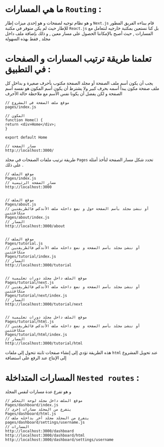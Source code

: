
<PageTutorial apiLocalUrl='next'>
<div className='mdx'>

# ما هي المسارات `Routing` :

و هو نظام توجيه لصفحات و هو إحدى ميزات إطار `Next.js` قام ببناءه الفريق المطور للإطار حيث لم يكن متوفر في مكتبة `React.js` بل كنا نستعين بمكتبة خارجيه لنتعامل مع المسارات ,
حيث أصبح بالإمكاننا الحصول على مسار معين , و ذلك  بإضافة ملف داخل مجلد , فقط بهذه السهولة

# تعلمنا طريقة ترتيب المسارات و الصفحات في التطبيق :

يجب أن يكون أسم ملف الصفحة أو مجلد الصفحة مكتوب بأحرف صغيرة و بداخل كل ملف صفحة مكون يبدأ أسمه بحرف كبير ولا يشترط أن يكون أسم المكون هو نفسه أسم الصفحة و لكن يفضل أن يكونا نفس الأسم مع ملاحظة حالة الأحرف

```
// موقع ملف الصفحة في المشروع
pages/index.js

// المكون
function Home() {
return <div>Home</div>;
}

export default Home

// مسار الصفحة
http://localhost:3000/
```
طريقة ترتيب ملفات الصفحات في مجلد `Pages` تحدد شكل مسار الصفحة لنأخذ أمثلة على ذلك .

```
// موقع الملف
Pages/index.js
// مسار الصفحة الرئيسية
http://localhost:3000


// موقع الملف
Pages/about.js
// أو ننشئ مجلد بأسم الصفحة حول و نضع داخله ملف الأندكس فالطريقتين متكافئتين
Pages/about/index.js
// المسار
http://localhost:3000/about


// موقع الملف
Pages/tutorial.js
// أو ننشئ مجلد بأسم الصفحة و نضع داخله ملف الأندكس فالطريقتين متكافئتين
Pages/tutorial/index.js
// المسار
http://localhost:3000/tutorial


// موقع الملف داخل مجلد دورات تعليمية
Pages/tutorial/next.js
// أو ننشئ مجلد بأسم الصفحة و نضع داخله ملف الأندكس فالطريقتين متكافئتين
Pages/tutorial/next/index.js
// المسار
http://localhost:3000/tutorial/next


// موقع الملف داخل مجلد دورات تعليمية
Pages/tutorial/html.js
// أو ننشئ مجلد بأسم الصفحة و نضع داخله ملف الأندكس فالطريقتين متكافئتين
Pages/tutorial/html/index.js
// المسار
http://localhost:3000/tutorial/html
```
هذه الطريقة تؤدي إلى إنشاء صفحات ثابتة تتحول إلى ملفات `html` عند تحويل المشروع إلى الإنتاج عند الرفع على استضافة

# المسارات المتداخلة `Nested routes` :

و هو تفرع عدة مسارات لنفس المجلد

```
// موقع الملف داخل مجلد لوحة التحكم
Pages/dashboard/index.js
// يتفرع من المجلد مسارات إخرى
Pages/dashboard/html.js
// يتفرع من المجلد مجلد أخر بداخله ملف
pages/dashboard/settings/username.js
// المسارات
http://localhost:3000/dashboard
http://localhost:3000/dashboard/html
http://localhost:3000/dashboard/settings/username
```

</div>
</PageTutorial>